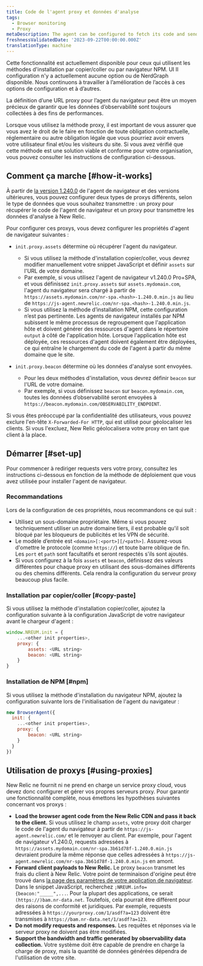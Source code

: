 ```yaml
---
title: Code de l'agent proxy et données d'analyse
tags:
  - Browser monitoring
  - Proxy
metaDescription: The agent can be configured to fetch its code and send analytics through a proxy server instead of New Relic's endpoints.
freshnessValidatedDate: '2023-09-22T00:00:00.000Z'
translationType: machine
---
```


<Callout variant="important">
  Cette fonctionnalité est actuellement disponible pour ceux qui utilisent les méthodes d&apos;installation par copier/coller ou par navigateur NPM. UI Il configuration n&apos;y a actuellement aucune option ou de NerdGraph disponible. Nous continuons à travailler à l’amélioration de l’accès à ces options de configuration et à d’autres.
</Callout>

La définition d’une URL proxy pour l’agent du navigateur peut être un moyen précieux de garantir que les données d’observabilité sont toujours collectées à des fins de performances.

Lorsque vous utilisez la méthode proxy, il est important de vous assurer que vous avez le droit de le faire en fonction de toute obligation contractuelle, réglementaire ou autre obligation légale que vous pourriez avoir envers votre utilisateur final et/ou les visiteurs du site. Si vous avez vérifié que cette méthode est une solution viable et conforme pour votre organisation, vous pouvez consulter les instructions de configuration ci-dessous.

## Comment ça marche [#how-it-works]

À partir de [la version 1.240.0](/docs/release-notes/new-relic-browser-release-notes/browser-agent-release-notes) de l&apos;agent de navigateur et des versions ultérieures, vous pouvez configurer deux types de proxys différents, selon le type de données que vous souhaitez transmettre : un proxy pour récupérer le code de l&apos;agent de navigateur et un proxy pour transmettre les données d&apos;analyse à New Relic.

Pour configurer ces proxys, vous devez configurer les propriétés d&apos;agent de navigateur suivantes :

* `init.proxy.assets` détermine où récupérer l&apos;agent du navigateur.

  * Si vous utilisez la méthode d&apos;installation copier/coller, vous devrez modifier manuellement votre snippet JavaScript et définir `assets` sur l&apos;URL de votre domaine.
  * Par exemple, si vous utilisez l&apos;agent de navigateur v1.240.0 Pro+SPA, et vous définissez `init.proxy.assets` sur `assets.mydomain.com`, l&apos;agent du navigateur sera chargé à partir de `https://assets.mydomain.com/nr-spa.<hash>-1.240.0.min.js` au lieu de `https://js-agent.newrelic.com/nr-spa.<hash>-1.240.0.min.js`.
  * Si vous utilisez la méthode d’installation NPM, cette configuration n’est pas pertinente. Les agents de navigateur installés par NPM subissent le même processus de regroupement que l&apos;application hôte et doivent générer des ressources d&apos;agent dans le répertoire `output` à côté de l&apos;application hôte. Lorsque l&apos;application hôte est déployée, ces ressources d&apos;agent doivent également être déployées, ce qui entraîne le chargement du code de l&apos;agent à partir du même domaine que le site.

* `init.proxy.beacon` détermine où les données d&apos;analyse sont envoyées.

  * Pour les deux méthodes d&apos;installation, vous devrez définir `beacon` sur l&apos;URL de votre domaine.
  * Par exemple, si vous définissez `beacon` sur `beacon.mydomain.com`, toutes les données d’observabilité seront envoyées à `https://beacon.mydomain.com/OBSERVABILITY_ENDPOINT`.

Si vous êtes préoccupé par la confidentialité des utilisateurs, vous pouvez exclure l&apos;en-tête `X-Forwarded-For HTTP`, qui est utilisé pour géolocaliser les clients. Si vous l&apos;excluez, New Relic géolocalisera votre proxy en tant que client à la place.

## Démarrer [#set-up]

Pour commencer à rediriger requests vers votre proxy, consultez les instructions ci-dessous en fonction de la méthode de déploiement que vous avez utilisée pour installer l&apos;agent de navigateur.

### Recommandations

Lors de la configuration de ces propriétés, nous recommandons ce qui suit :

* Utilisez un sous-domaine propriétaire. Même si vous pouvez techniquement utiliser un autre domaine tiers, il est probable qu&apos;il soit bloqué par les bloqueurs de publicités et les VPN de sécurité.
* Le modèle d’entrée est `<domain>[:<port>][/<path>]`. Assurez-vous d&apos;omettre le protocole (comme `https://`) et toute barre oblique de fin. Les `port` et `path` sont facultatifs et seront respectés s&apos;ils sont ajoutés.
* Si vous configurez à la fois `assets` et `beacon`, définissez des valeurs différentes pour chaque proxy en utilisant des sous-domaines différents ou des chemins différents. Cela rendra la configuration du serveur proxy beaucoup plus facile.

### Installation par copier/coller [#copy-paste]

Si vous utilisez la méthode d&apos;installation copier/coller, ajoutez la configuration suivante à la configuration JavaScript de votre navigateur avant le chargeur d&apos;agent :

```js
window.NREUM.init = {
    ...<other init properties>,
    proxy: {
        assets: <URL string>
        beacon: <URL string>
    }
}
```

### Installation de NPM [#npm]

Si vous utilisez la méthode d&apos;installation du navigateur NPM, ajoutez la configuration suivante lors de l&apos;initialisation de l&apos;agent du navigateur :

```js
new BrowserAgent({ 
  init: {
    ...<other init properties>,
    proxy: {
        beacon: <URL string>
    }
  }
})
```

## Utilisation de proxys [#using-proxies]

New Relic ne fournit ni ne prend en charge un service proxy cloud, vous devez donc configurer et gérer vos propres serveurs proxy. Pour garantir une fonctionnalité complète, nous émettons les hypothèses suivantes concernant vos proxys :

* <DNT>**Load the browser agent code from the New Relic CDN and pass it back to the client.**</DNT> Si vous utilisez le champ `assets`, votre proxy doit charger le code de l&apos;agent du navigateur à partir de `https://js-agent.newrelic.com/` et le renvoyer au client. Par exemple, pour l&apos;agent de navigateur v1.240.0, requests adressées à `https://assets.mydomain.com/nr-spa.3b61d78f-1.240.0.min.js` devraient produire la même réponse que celles adressées à `https://js-agent.newrelic.com/nr-spa.3b61d78f-1.240.0.min.js` en amont.
* <DNT>**Forward client payloads to New Relic.**</DNT> Le proxy `beacon` transmet les frais du client à New Relic. Votre point de terminaison d&apos;origine peut être trouvé dans [la page des paramètres de votre application de navigateur](/docs/browser/new-relic-browser/configuration/browser-app-settings-page/). Dans le snippet JavaScript, recherchez `;NREUM.info={beacon:"_____",...`. Pour la plupart des applications, ce serait `(https://)bam.nr-data.net`. Toutefois, cela pourrait être différent pour des raisons de conformité et juridiques. Par exemple, requests adressées à `https://yourproxy.com/1/asdf?a=123` doivent être transmises à `https://bam.nr-data.net/1/asdf?a=123`.
* <DNT>**Do not modify requests and responses.**</DNT> Les requêtes et réponses via le serveur proxy ne doivent pas être modifiées.
* <DNT>**Support the bandwidth and traffic generated by observability data collection.**</DNT> Votre système doit être capable de prendre en charge la charge de proxy, mais la quantité de données générées dépendra de l&apos;utilisation de votre site.